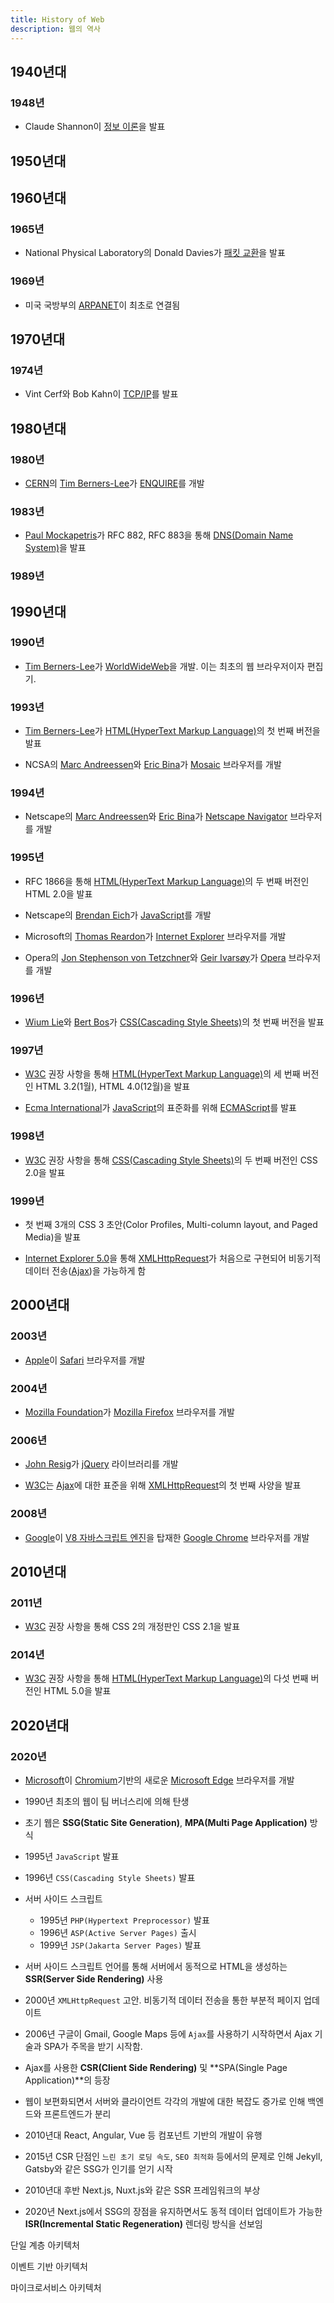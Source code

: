 ```yaml
---
title: History of Web
description: 웹의 역사
---
```


## 1940년대


### 1948년

- Claude Shannon이 [정보 이론](https://en.wikipedia.org/wiki/A_Mathematical_Theory_of_Communication)을 발표


## 1950년대


## 1960년대


### 1965년

- National Physical Laboratory의 Donald Davies가 [패킷 교환](https://en.wikipedia.org/wiki/Packet_switching)을 발표


### 1969년

- 미국 국방부의 [ARPANET](https://en.wikipedia.org/wiki/ARPANET)이 최초로 연결됨


## 1970년대


### 1974년

- Vint Cerf와 Bob Kahn이 [TCP/IP](https://en.wikipedia.org/wiki/Transmission_Control_Protocol)를 발표


## 1980년대


### 1980년

- [CERN](https://en.wikipedia.org/wiki/CERN)의 [Tim Berners-Lee](https://en.wikipedia.org/wiki/Tim_Berners-Lee)가 [ENQUIRE](https://en.wikipedia.org/wiki/ENQUIRE)를 개발


### 1983년

- [Paul Mockapetris](https://en.wikipedia.org/wiki/Paul_Mockapetris)가 RFC 882, RFC 883을 통해 [DNS(Domain Name System)](https://en.wikipedia.org/wiki/Domain_Name_System)을 발표


### 1989년


## 1990년대


### 1990년

- [Tim Berners-Lee](https://en.wikipedia.org/wiki/Tim_Berners-Lee)가 [WorldWideWeb](https://en.wikipedia.org/wiki/WorldWideWeb)을 개발. 이는 최초의 웹 브라우저이자 편집기.


### 1993년

- [Tim Berners-Lee](https://en.wikipedia.org/wiki/Tim_Berners-Lee)가 [HTML(HyperText Markup Language)](https://en.wikipedia.org/wiki/HTML)의 첫 번째 버전을 발표

- NCSA의 [Marc Andreessen](https://en.wikipedia.org/wiki/Marc_Andreessen)와 [Eric Bina](https://en.wikipedia.org/wiki/Eric_Bina)가 [Mosaic](https://en.wikipedia.org/wiki/Mosaic_(web_browser)) 브라우저를 개발


### 1994년

- Netscape의 [Marc Andreessen](https://en.wikipedia.org/wiki/Marc_Andreessen)와 [Eric Bina](https://en.wikipedia.org/wiki/Eric_Bina)가 [Netscape Navigator](https://en.wikipedia.org/wiki/Netscape_Navigator) 브라우저를 개발


### 1995년

- RFC 1866을 통해 [HTML(HyperText Markup Language)](https://en.wikipedia.org/wiki/HTML)의 두 번째 버전인 HTML 2.0을 발표

- Netscape의 [Brendan Eich](https://en.wikipedia.org/wiki/Brendan_Eich)가 [JavaScript](https://en.wikipedia.org/wiki/JavaScript)를 개발

- Microsoft의 [Thomas Reardon](https://en.wikipedia.org/wiki/Thomas_Reardon)가 [Internet Explorer](https://en.wikipedia.org/wiki/Internet_Explorer) 브라우저를 개발

- Opera의 [Jon Stephenson von Tetzchner](https://en.wikipedia.org/wiki/Jon_Stephenson_von_Tetzchner)와 [Geir Ivarsøy](https://en.wikipedia.org/wiki/Geir_Ivars%C3%B8y)가 [Opera](https://en.wikipedia.org/wiki/Opera_(web_browser)) 브라우저를 개발


### 1996년

- [Wium Lie](https://en.wikipedia.org/wiki/H%C3%A5kon_Wium_Lie)와 [Bert Bos](https://en.wikipedia.org/wiki/Bert_Bos)가 [CSS(Cascading Style Sheets)](https://en.wikipedia.org/wiki/CSS)의 첫 번째 버전을 발표


### 1997년

- [W3C](https://en.wikipedia.org/wiki/World_Wide_Web_Consortium) 권장 사항을 통해 [HTML(HyperText Markup Language)](https://en.wikipedia.org/wiki/HTML)의 세 번째 버전인 HTML 3.2(1월), HTML 4.0(12월)을 발표

- [Ecma International](https://en.wikipedia.org/wiki/Ecma_International)가 [JavaScript](https://en.wikipedia.org/wiki/JavaScript)의 표준화를 위해 [ECMAScript](https://en.wikipedia.org/wiki/ECMAScript)를 발표


### 1998년

- [W3C](https://en.wikipedia.org/wiki/World_Wide_Web_Consortium) 권장 사항을 통해 [CSS(Cascading Style Sheets)](https://en.wikipedia.org/wiki/CSS)의 두 번째 버전인 CSS 2.0을 발표


### 1999년

- 첫 번째 3개의 CSS 3 초안(Color Profiles, Multi-column layout, and Paged Media)을 발표

- [Internet Explorer 5.0](https://en.wikipedia.org/wiki/Internet_Explorer_5)을 통해 [XMLHttpRequest](https://en.wikipedia.org/wiki/XMLHttpRequest)가 처음으로 구현되어 비동기적 데이터 전송([Ajax](https://en.wikipedia.org/wiki/Ajax_(programming)))을 가능하게 함


## 2000년대


### 2003년

- [Apple](https://en.wikipedia.org/wiki/Apple_Inc.)이 [Safari](https://en.wikipedia.org/wiki/Safari_(web_browser)) 브라우저를 개발


### 2004년

- [Mozilla Foundation](https://en.wikipedia.org/wiki/Mozilla_Foundation)가 [Mozilla Firefox](https://en.wikipedia.org/wiki/Firefox) 브라우저를 개발


### 2006년

- [John Resig](https://en.wikipedia.org/wiki/John_Resig)가 [jQuery](https://en.wikipedia.org/wiki/JQuery) 라이브러리를 개발

- [W3C](https://en.wikipedia.org/wiki/World_Wide_Web_Consortium)는 [Ajax](https://en.wikipedia.org/wiki/Ajax_(programming))에 대한 표준을 위해 [XMLHttpRequest](https://en.wikipedia.org/wiki/XMLHttpRequest)의 첫 번째 사양을 발표


### 2008년

- [Google](https://en.wikipedia.org/wiki/Google)이 [V8 자바스크립트 엔진](https://en.wikipedia.org/wiki/V8_(JavaScript_engine))을 탑재한
[Google Chrome](https://en.wikipedia.org/wiki/Google_Chrome) 브라우저를 개발


## 2010년대


### 2011년

- [W3C](https://en.wikipedia.org/wiki/World_Wide_Web_Consortium) 권장 사항을 통해 CSS 2의 개정판인 CSS 2.1을 발표


### 2014년

- [W3C](https://en.wikipedia.org/wiki/World_Wide_Web_Consortium) 권장 사항을 통해 [HTML(HyperText Markup Language)](https://en.wikipedia.org/wiki/HTML)의 다섯 번째 버전인 HTML 5.0을 발표


## 2020년대


### 2020년

- [Microsoft](https://en.wikipedia.org/wiki/Microsoft)이 [Chromium](https://en.wikipedia.org/wiki/Chromium_(web_browser))기반의 새로운 [Microsoft Edge](https://en.wikipedia.org/wiki/Microsoft_Edge) 브라우저를 개발


- 1990년 최초의 웹이 팀 버너스리에 의해 탄생
- 초기 웹은 **SSG(Static Site Generation)**, **MPA(Multi Page Application)** 방식
- 1995년 `JavaScript` 발표
- 1996년 `CSS(Cascading Style Sheets)` 발표
- 서버 사이드 스크립트
  - 1995년 `PHP(Hypertext Preprocessor)` 발표
  - 1996년 `ASP(Active Server Pages)` 출시
  - 1999년 `JSP(Jakarta Server Pages)` 발표
- 서버 사이드 스크립트 언어를 통해 서버에서 동적으로 HTML을 생성하는 **SSR(Server Side Rendering)** 사용
- 2000년 `XMLHttpRequest` 고안. 비동기적 데이터 전송을 통한 부분적 페이지 업데이트
- 2006년 구글이 Gmail, Google Maps 등에 `Ajax`를 사용하기 시작하면서 Ajax 기술과 SPA가 주목을 받기 시작함.
- Ajax를 사용한 **CSR(Client Side Rendering)** 및 **SPA(Single Page Application)**의 등장
- 웹이 보편화되면서 서버와 클라이언트 각각의 개발에 대한 복잡도 증가로 인해 백엔드와 프론트엔드가 분리
- 2010년대 React, Angular, Vue 등 컴포넌트 기반의 개발이 유행
- 2015년 CSR 단점인 `느린 초기 로딩 속도`, `SEO 최적화` 등에서의 문제로 인해 Jekyll, Gatsby와 같은 SSG가 인기를 얻기 시작
- 2010년대 후반 Next.js, Nuxt.js와 같은 SSR 프레임워크의 부상
- 2020년 Next.js에서 SSG의 장점을 유지하면서도 동적 데이터 업데이트가 가능한 **ISR(Incremental Static Regeneration)** 렌더링 방식을 선보임


단일 계층 아키텍처

이벤트 기반 아키텍처

마이크로서비스 아키텍처
